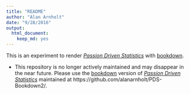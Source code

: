 ```yaml
---
title: "README"
author: "Alan Arnholt"
date: "9/28/2016"
output: 
  html_document: 
    keep_md: yes
---
```


This is an experiment to render [*Passion Driven Statistics*](https://alanarnholt.github.io/PDS-BookDown/BookDownTry/book/overview.html) with [bookdown](https://bookdown.org/yihui/bookdown/).


* This repository is no longer actively maintained and may disappear in the near future.  Please use the [bookdown](https://bookdown.org/yihui/bookdown/) version of [*Passion Driven Statistics*](https://alanarnholt.github.io/PDS-BookDown2/) maintained at https://github.com/alanarnholt/PDS-Bookdown2/.